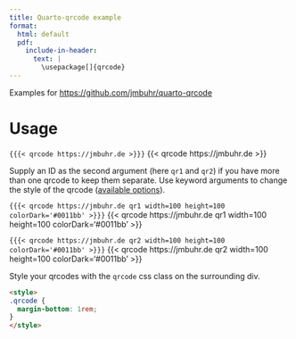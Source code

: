 ```yaml
---
title: Quarto-qrcode example
format:
  html: default
  pdf:
    include-in-header:
      text: |
        \usepackage[]{qrcode}
---
```


Examples for <https://github.com/jmbuhr/quarto-qrcode>

# Usage

`{{{< qrcode https://jmbuhr.de >}}}`
{{< qrcode https://jmbuhr.de >}}

\qrcode[]{https://jmbuhr.de}

Supply an ID as the second argument (here `qr1` and `qr2`) if you have more than one qrcode to keep them separate.
Use keyword arguments to change the style of the qrcode ([available options](https://davidshimjs.github.io/qrcodejs/)).

`{{{< qrcode https://jmbuhr.de qr1 width=100 height=100 colorDark='#0011bb' >}}}`
{{< qrcode https://jmbuhr.de qr1 width=100 height=100 colorDark='#0011bb' >}}

`{{{< qrcode https://jmbuhr.de qr2 width=100 height=100 colorDark='#0011bb' >}}}`
{{< qrcode https://jmbuhr.de qr2 width=100 height=100 colorDark='#0011bb' >}}

Style your qrcodes with the `qrcode` css class on the surrounding div.

```html
<style>
.qrcode {
  margin-bottom: 1rem;
}
</style>
```

<style>
.qrcode {
  margin-bottom: 1rem;
}
</style>

